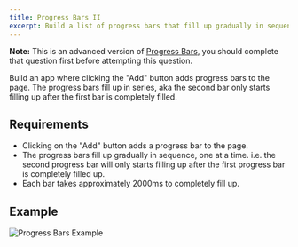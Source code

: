 ```yaml
---
title: Progress Bars II
excerpt: Build a list of progress bars that fill up gradually in sequence, one at a time
---
```


**Note:** This is an advanced version of [Progress Bars](/questions/user-interface/progress-bars), you should complete that question first before attempting this question.

Build an app where clicking the "Add" button adds progress bars to the page. The progress bars fill up in series, aka the second bar only starts filling up after the first bar is completely filled.

## Requirements

- Clicking on the "Add" button adds a progress bar to the page.
- The progress bars fill up gradually in sequence, one at a time. i.e. the second progress bar will only starts filling up after the first progress bar is completely filled up.
- Each bar takes approximately 2000ms to completely fill up.

## Example

![Progress Bars Example](/img/questions/progress-bars-ii/progress-bars-example.png)
